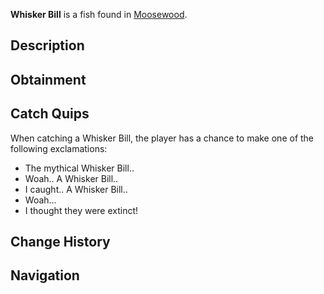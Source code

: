 {{FishInfobox
|image          = Whisker Bill.png
|rarity         = Mythical
|sea            = First Sea
|location       = [[Moosewood]]
|sublocation    = 
|sources        = Fishing Rod
|radar_location = 
|prog_speed     = -20
|xp             = 1000
|weather        = 
|time           = 
|season         = 
|bait           = Truffle Worm
|base_weight    = 100
|base_value     = 3100
|weight_range   = 65
|base_chance    = 0.01
|base_resil     = 25
}}
'''Whisker Bill''' is a {{Rarity|Mythical}} fish found in [[Moosewood]].

== Description ==
{{Description|The Whisker Bill is a mythical creature that was a popular staple of Moosewood Island before they were thought to be extinct. Whisker Bills are extremely strong, however are awkward swimmers due to their peculiar archetype.|Bestiary Entry}}

== Obtainment ==
{{Fish Availability|
Moosewood/Seaweed and Mini-Island
|top_rods      = 
Leviathan's Fang Rod\50086.6\442168.65;
Free Spirit Rod\45405.3\419581.73;
Trident Rod\41790.98\363500.8;
Great Rod of Oscar\40851.62\244796.52;
Astralhook Rod\38239\257112.14;
Resourceful Rod\29375.09\209554.57;
Destiny Rod\30714.38\214152.94;
Azure Of Lagoon\35878.48\290161.35;
No-Life Rod\36560.75\284807.04;
Rod Of The Eternal King\29012.3\214252.39;
Poseidon Rod\29525.51\241941.01;
Rod Of The Exalted One\30237.87\228489.05;
Ethereal Prism Rod\38234.17\257009.25;
Seraphic Rod\36751.78\259239.05;
Challenger's Rod\34666.3\256129.95;
Rod Of The Forgotten Fang\34190.44\251402.76;
Blazebringer Rod\31596.95\251412.88;
Rod Of The Depths\30501.81\227983.74;
Zeus Rod\29701.51\236605.56;
Verdant Shear Rod\29255.13\239469.44;
Depthseeker Rod\26882.74\220138.81;
Avalanche Rod\24132.9\196464.74;
Volcanic Rod\23154.74\187105.47;
Steady Rod\7727.73\63022.66
|recommended   = Trident Rod
}}

== Catch Quips ==
When catching a Whisker Bill, the player has a chance to make one of the following exclamations:
* The mythical Whisker Bill..
* Woah.. A Whisker Bill..
* I caught.. A Whisker Bill..
* Woah...
* I thought they were extinct!

== Change History ==
{{Change History|{{subst:Current Version}}}}

== Navigation ==
{{Fish Navbox|Moosewood}}